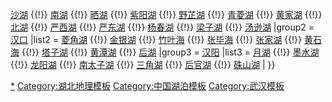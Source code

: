 {{Navbox
|name = 武汉湖泊
|title = [[武汉湖泊列表|武汉湖泊]]
|above = [[武汉地理]]
|selected = {{{1|}}}
|state = {{{state<includeonly>|collapsed</includeonly>}}}
|group1 = [[武昌区|武昌]]
|list1 = [[武汉东湖|东湖]] {{!}} [[沙湖 (武汉)|沙湖]] {{!}} [[武汉南湖|南湖]] {{!}} [[晒湖]] {{!}} [[紫阳湖]] {{!}} [[野芷湖]] {{!}} [[青菱湖]] {{!}} [[黄家湖]] {{!}} [[北湖(武汉)|北湖]] {{!}} [[严西湖]] {{!}} [[严东湖]] {{!}} [[杨春湖]] {{!}} [[梁子湖]] {{!}} [[汤逊湖]]
|group2 = [[汉口]]
|list2 = [[菱角湖 (武汉)|菱角湖]] {{!}} [[金银湖]] {{!}} [[竹叶海]] {{!}} [[张毕海]] {{!}} [[张家湖 (武汉)|张家湖]] {{!}} [[黄石海]] {{!}} [[塔子湖]] {{!}} [[黄潭湖]] {{!}} [[后湖 (湖北)|后湖]] 
|group3 = [[汉阳区|汉阳]]
|list3 = [[月湖 (武汉)|月湖]] {{!}} [[墨水湖]] {{!}} [[龙阳湖]] {{!}} [[南太子湖]] {{!}} [[三角湖 (武汉)|三角湖]] {{!}} [[后官湖]] {{!}} [[硃山湖]] |
}}
<noinclude>
[[Category:武汉湖泊|*]]
[[Category:湖北地理模板]]
[[Category:中国湖泊模板]]
[[Category:武汉模板]]
</noinclude>